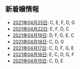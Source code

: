 新着嬢情報
----

- [2021年04月25日](/new/2021-04-25): C, E, F, D, G
- [2021年04月22日](/new/2021-04-22): E, F, D, C
- [2021年04月19日](/new/2021-04-19): D, F, G, E, C
- [2021年04月18日](/new/2021-04-18): C, D, G
- [2021年04月17日](/new/2021-04-17): C, D, F, G, E
- [2021年04月16日](/new/2021-04-16): E, C, D, G, F
- [2021年04月15日](/new/2021-04-15): C, D, E
